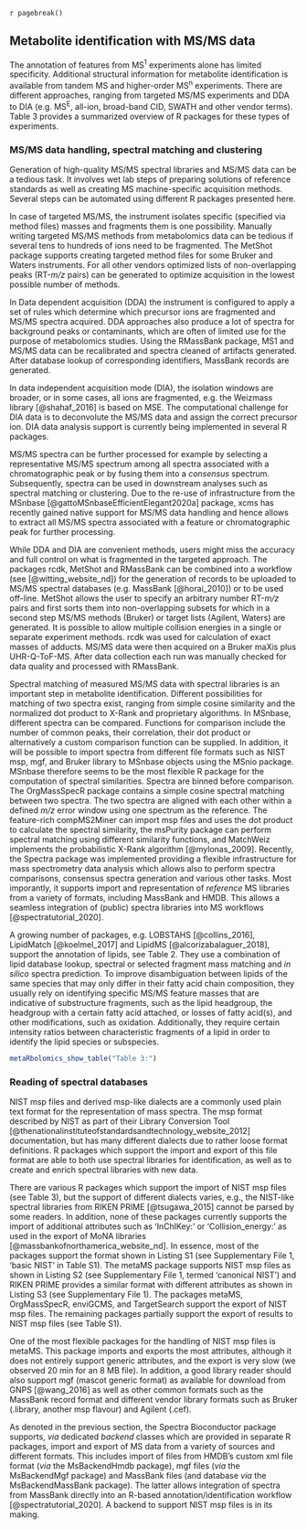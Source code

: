 `r pagebreak()`

## Metabolite identification with MS/MS data

The annotation of features from MS^1^ experiments alone has limited
specificity. Additional structural information for metabolite identification is
available from tandem MS and higher-order MS^n^ experiments. There are different
approaches, ranging from targeted MS/MS experiments and DDA to DIA (e.g. MS^E^,
all-ion, broad-band CID, SWATH and other vendor terms). Table 3 provides a
summarized overview of R packages for these types of experiments.

### MS/MS data handling, spectral matching and clustering

Generation of high-quality MS/MS spectral libraries and MS/MS data can be a
tedious task. It involves wet lab steps of preparing solutions of reference
standards as well as creating MS machine-specific acquisition methods. Several
steps can be automated using different R packages presented here.

In case of targeted MS/MS, the instrument isolates specific (specified via
method files) masses and fragments them is one possibility. Manually writing
targeted MS/MS methods from metabolomics data can be tedious if several tens to
hundreds of ions need to be fragmented. The MetShot package supports creating
targeted method files for some Bruker and Waters instruments. For all other
vendors optimized lists of non-overlapping peaks (RT-*m/z* pairs) can be
generated to optimize acquisition in the lowest possible number of methods.

In Data dependent acquisition (DDA) the instrument is configured to apply a set
of rules which determine which precursor ions are fragmented and MS/MS spectra
acquired. DDA approaches also produce a lot of spectra for background peaks or
contaminants, which are often of limited use for the purpose of metabolomics
studies. Using the RMassBank package, MS1 and MS/MS data can be recalibrated and
spectra cleaned of artifacts generated. After database lookup of corresponding
identifiers, MassBank records are generated.

In data independent acquisition mode (DIA), the isolation windows are broader,
or in some cases, all ions are fragmented, e.g. the Weizmass library
[@shahaf_2016] is based on MSE. The computational challenge for DIA data is to
deconvolute the MS/MS data and assign the correct precursor ion. DIA data
analysis support is currently being implemented in several R packages.

MS/MS spectra can be further processed for example by selecting a representative
MS/MS spectrum among all spectra associated with a chromatographic peak or by
fusing them into a *consensus* spectrum. Subsequently, spectra can be used in
downstream analyses such as spectral matching or clustering. Due to the re-use
of infrastructure from the MSnbase [@gattoMSnbaseEfficientElegant2020a] package,
xcms has recently gained native support for MS/MS data handling and hence allows
to extract all MS/MS spectra associated with a feature or chromatographic peak
for further processing.

While DDA and DIA are convenient methods, users might miss the accuracy and full
control on what is fragmented in the targeted approach. The packages rcdk,
MetShot and RMassBank can be combined into a workflow (see
[@witting_website_nd]) for the generation of records to be uploaded to MS/MS
spectral databases (e.g. MassBank [@horai_2010]) or to be used off-line. MetShot
allows the user to specify an arbitrary number RT-*m/z* pairs and first sorts
them into non-overlapping subsets for which in a second step MS/MS methods
(Bruker) or target lists (Agilent, Waters) are generated. It is possible to
allow multiple collision energies in a single or separate experiment
methods. rcdk was used for calculation of exact masses of adducts. MS/MS data
were then acquired on a Bruker maXis plus UHR-Q-ToF-MS. After data collection
each run was manually checked for data quality and processed with RMassBank.

Spectral matching of measured MS/MS data with spectral libraries is an important
step in metabolite identification. Different possibilities for matching of two
spectra exist, ranging from simple cosine similarity and the normalized dot
product to X-Rank and proprietary algorithms. In MSnbase, different spectra can
be compared. Functions for comparison include the number of common peaks, their
correlation, their dot product or alternatively a custom comparison function can
be supplied. In addition, it will be possible to import spectra from different
file formats such as NIST msp, mgf, and Bruker library to MSnbase objects using
the MSnio package. MSnbase therefore seems to be the most flexible R package for
the computation of spectral similarities. Spectra are binned before
comparison. The OrgMassSpecR package contains a simple cosine spectral matching
between two spectra. The two spectra are aligned with each other within a
defined *m/z* error window using one spectrum as the reference. The feature-rich
compMS2Miner can import msp files and uses the dot product to calculate the
spectral similarity, the msPurity package can perform spectral matching using
different similarity functions, and MatchWeiz implements the probabilistic
X-Rank algorithm [@mylonas_2009]. Recently, the Spectra package was implemented
providing a flexible infrastructure for mass spectrometry data analysis which
allows also to perform spectra comparisons, consensus spectra generation and
various other tasks. Most imporantly, it supports import and representation of
*reference* MS libraries from a variety of formats, including MassBank and
HMDB. This allows a seamless integration of (public) spectra libraries into MS
workflows [@spectratutorial_2020].

A growing number of packages, e.g. LOBSTAHS [@collins_2016], LipidMatch
[@koelmel_2017] and LipidMS [@alcorizabalaguer_2018], support the annotation of
lipids, see Table 2. They use a combination of lipid database lookup, spectral
or selected fragment mass matching and *in silico* spectra prediction. To
improve disambiguation between lipids of the same species that may only differ
in their fatty acid chain composition, they usually rely on identifying specific
MS/MS feature masses that are indicative of substructure fragments, such as the
lipid headgroup, the headgroup with a certain fatty acid attached, or losses of
fatty acid(s), and other modifications, such as oxidation. Additionally, they
require certain intensity ratios between characteristic fragments of a lipid in
order to identify the lipid species or subspecies.

```r
metaRbolomics_show_table("Table 3:")
```


### Reading of spectral databases

NIST msp files and derived msp-like dialects are a commonly used plain text
format for the representation of mass spectra. The msp format described by NIST
as part of their Library Conversion Tool
[@thenationalinstituteofstandardsandtechnology_website_2012] documentation, but
has many different dialects due to rather loose format definitions. R packages
which support the import and export of this file format are able to both use
spectral libraries for identification, as well as to create and enrich spectral
libraries with new data.

There are various R packages which support the import of NIST msp files (see
Table 3), but the support of different dialects varies, e.g., the NIST-like
spectral libraries from RIKEN PRIME [@tsugawa_2015] cannot be parsed by some
readers. In addition, none of these packages currently supports the import of
additional attributes such as ‘InChIKey: ’ or ‘Collision_energy: ’ as used in
the export of MoNA libraries [@massbankofnorthamerica_website_nd]. In essence,
most of the packages support the format shown in Listing S1 (see Supplementary
File 1, ‘basic NIST’ in Table S1). The metaMS package supports NIST msp files as
shown in Listing S2 (see Supplementary File 1, termed ‘canonical NIST’) and
RIKEN PRIME provides a similar format with different attributes as shown in
Listing S3 (see Supplementary File 1). The packages metaMS, OrgMassSpecR,
enviGCMS, and TargetSearch support the export of NIST msp files. The remaining
packages partially support the export of results to NIST msp files (see Table
S1).

One of the most flexible packages for the handling of NIST msp files is
metaMS. This package imports and exports the most attributes, although it does
not entirely support generic attributes, and the export is very slow (we
observed 20 min for an 8 MB file). In addition, a good library reader should
also support mgf (mascot generic format) as available for download from GNPS
[@wang_2016] as well as other common formats such as the MassBank record format
and different vendor library formats such as Bruker (.library, another msp
flavour) and Agilent (.cef).

As denoted in the previous section, the Spectra Bioconductor package supports,
*via* dedicated *backend* classes which are provided in separate R packages,
import and export of MS data from a variety of sources and different
formats. This includes import of files from HMDB's custom xml file format (*via*
the MsBackendHmdb package), mgf files (*via* the MsBackendMgf package) and
MassBank files (and database *via* the MsBackendMassBank package). The latter
allows integration of spectra from MassBank directly into an R-based
annotation/identification workflow [@spectratutorial_2020]. A backend to support
NIST msp files is in its making.

